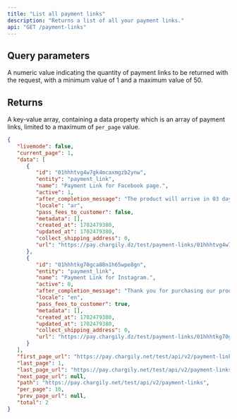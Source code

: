 ```yaml
---
title: "List all payment links"
description: "Returns a list of all your payment links."
api: "GET /payment-links"
---
```


## Query parameters

<ParamField query="per_page" type="integer">
   A numeric value indicating the quantity of payment links to be returned with
   the request, with a minimum value of 1 and a maximum value of 50.
</ParamField>

## Returns

A key-value array, containing a data property which is an array of payment links, limited to a maximum of `per_page` value.

<ResponseExample>

```json Response
{
   "livemode": false,
   "current_page": 1,
   "data": [
      {
         "id": "01hhhtvg4w7gk4mcaxmgzb2ynw",
         "entity": "payment_link",
         "name": "Payment Link for Facebook page.",
         "active": 1,
         "after_completion_message": "The product will arrive in 03 days.",
         "locale": "ar",
         "pass_fees_to_customer": false,
         "metadata": [],
         "created_at": 1702479380,
         "updated_at": 1702479380,
         "collect_shipping_address": 0,
         "url": "https://pay.chargily.dz/test/payment-links/01hhhtvg4w7gk4mfg5fdgmgzb2ynw"
      },
      {
         "id": "01hhhtkg70gca88n1h65wpe8gn",
         "entity": "payment_link",
         "name": "Payment Link for Instagram.",
         "active": 0,
         "after_completion_message": "Thank you for purchasing our product.",
         "locale": "en",
         "pass_fees_to_customer": true,
         "metadata": [],
         "created_at": 1702479380,
         "updated_at": 1702479380,
         "collect_shipping_address": 0,
         "url": "https://pay.chargily.dz/test/payment-links/01hhhtkg70gca88n1h65wpe8gn"
      }
   ],
   "first_page_url": "https://pay.chargily.net/test/api/v2/payment-links?page=1",
   "last_page": 1,
   "last_page_url": "https://pay.chargily.net/test/api/v2/payment-links?page=1",
   "next_page_url": null,
   "path": "https://pay.chargily.net/test/api/v2/payment-links",
   "per_page": 10,
   "prev_page_url": null,
   "total": 2
}
```

</ResponseExample>
